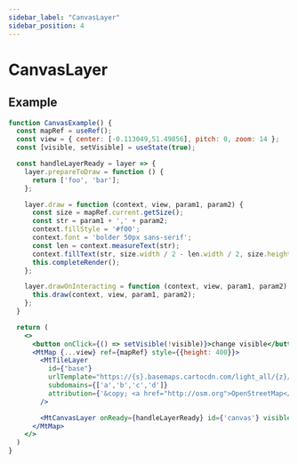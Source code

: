```yaml
---
sidebar_label: "CanvasLayer"
sidebar_position: 4
---
```


# CanvasLayer

## Example

```jsx live=true
function CanvasExample() {
  const mapRef = useRef();
  const view = { center: [-0.113049,51.49856], pitch: 0, zoom: 14 };
  const [visible, setVisible] = useState(true);

  const handleLayerReady = layer => {
    layer.prepareToDraw = function () {
      return ['foo', 'bar'];
    };

    layer.draw = function (context, view, param1, param2) {
      const size = mapRef.current.getSize();
      const str = param1 + ',' + param2;
      context.fillStyle = '#f00';
      context.font = 'bolder 50px sans-serif';
      const len = context.measureText(str);
      context.fillText(str, size.width / 2 - len.width / 2, size.height / 2);
      this.completeRender();
    };

    layer.drawOnInteracting = function (context, view, param1, param2) {
      this.draw(context, view, param1, param2);
    };
  }

  return (
    <>
      <button onClick={() => setVisible(!visible)}>change visible</button>
      <MtMap {...view} ref={mapRef} style={{height: 400}}>
        <MtTileLayer
          id={"base"}
          urlTemplate="https://{s}.basemaps.cartocdn.com/light_all/{z}/{x}/{y}.png"
          subdomains={['a','b','c','d']}
          attribution={'&copy; <a href="http://osm.org">OpenStreetMap</a> contributors, &copy; <a href="https://carto.com/">CARTO</a>'}
        />

        <MtCanvasLayer onReady={handleLayerReady} id={'canvas'} visible={visible} />
      </MtMap>
    </>
  )
}

```

